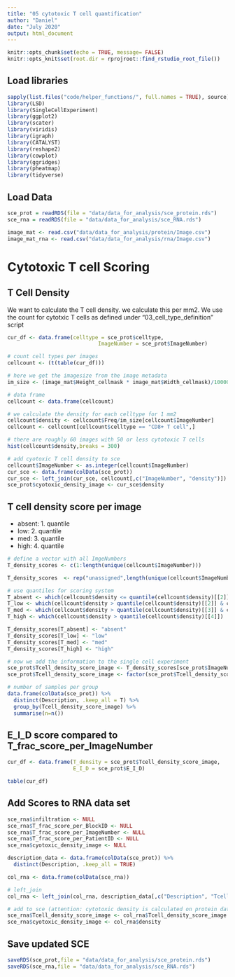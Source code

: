 ```yaml
---
title: "05 cytotoxic T cell quantification"
author: "Daniel"
date: "July 2020"
output: html_document
---
```


```r
knitr::opts_chunk$set(echo = TRUE, message= FALSE)
knitr::opts_knit$set(root.dir = rprojroot::find_rstudio_root_file())
```

## Load libraries

```r
sapply(list.files("code/helper_functions/", full.names = TRUE), source)
library(LSD)
library(SingleCellExperiment)
library(ggplot2)
library(scater)
library(viridis)
library(igraph)
library(CATALYST)
library(reshape2)
library(cowplot)
library(ggridges)
library(pheatmap)
library(tidyverse)
```

## Load Data

```r
sce_prot = readRDS(file = "data/data_for_analysis/sce_protein.rds")
sce_rna = readRDS(file = "data/data_for_analysis/sce_RNA.rds")

image_mat <- read.csv("data/data_for_analysis/protein/Image.csv")
image_mat_rna <- read.csv("data/data_for_analysis/rna/Image.csv")
```

# Cytotoxic T cell Scoring

## T Cell Density
We want to calculate the T cell density.
we calculate this per mm2. We use the count for cytotxic T cells as defined under “03_cell_type_definition” script

```r
cur_df <- data.frame(celltype = sce_prot$celltype,
                             ImageNumber = sce_prot$ImageNumber)

# count cell types per images
cellcount <- (t(table(cur_df)))

# here we get the imagesize from the image metadata
im_size <- (image_mat$Height_cellmask * image_mat$Width_cellmask)/1000000

# data frame
cellcount <- data.frame(cellcount)

# we calculate the density for each celltype for 1 mm2
cellcount$density <- cellcount$Freq/im_size[cellcount$ImageNumber]
cellcount <- cellcount[cellcount$celltype == "CD8+ T cell",]

# there are roughly 60 images with 50 or less cytotoxic T cells
hist(cellcount$density,breaks = 300)

# add cyotoxic T cell density to sce
cellcount$ImageNumber <- as.integer(cellcount$ImageNumber)
cur_sce <- data.frame(colData(sce_prot))
cur_sce <- left_join(cur_sce, cellcount[,c("ImageNumber", "density")])
sce_prot$cyotoxic_density_image <- cur_sce$density
```

## T cell density score per image
- absent: 1. quantile
- low: 2. quantile 
- med: 3. quantile
- high: 4. quantile

```r
# define a vector with all ImgeNumbers
T_density_scores <- c(1:length(unique(cellcount$ImageNumber)))

T_density_scores  <- rep("unassigned",length(unique(cellcount$ImageNumber)))

# use quantiles for scoring system
T_absent <- which(cellcount$density <= quantile(cellcount$density)[[2]])
T_low <- which(cellcount$density > quantile(cellcount$density)[[2]] & cellcount$density <= quantile(cellcount$density)[[3]])
T_med <- which(cellcount$density > quantile(cellcount$density)[[3]] & cellcount$density <= quantile(cellcount$density)[[4]])
T_high <- which(cellcount$density > quantile(cellcount$density)[[4]])

T_density_scores[T_absent] <- "absent"
T_density_scores[T_low] <- "low"
T_density_scores[T_med] <- "med"
T_density_scores[T_high] <- "high"

# now we add the information to the single cell experiment
sce_prot$Tcell_density_score_image <- T_density_scores[sce_prot$ImageNumber]
sce_prot$Tcell_density_score_image <- factor(sce_prot$Tcell_density_score_image, levels = c("absent", "low", "med", "high"))

# number of samples per group
data.frame(colData(sce_prot)) %>%
  distinct(Description, .keep_all = T) %>%
  group_by(Tcell_density_score_image) %>%
  summarise(n=n())
```

## E_I_D score compared to T_frac_score_per_ImageNumber

```r
cur_df <- data.frame(T_density = sce_prot$Tcell_density_score_image,
                     E_I_D = sce_prot$E_I_D)

table(cur_df)
```

## Add Scores to RNA data set

```r
sce_rna$infiltration <- NULL
sce_rna$T_frac_score_per_BlockID <- NULL
sce_rna$T_frac_score_per_ImageNumber <- NULL
sce_rna$T_frac_score_per_PatientID <- NULL
sce_rna$cyotoxic_density_image <- NULL

description_data <- data.frame(colData(sce_prot)) %>%
  distinct(Description, .keep_all = TRUE)

col_rna <- data.frame(colData(sce_rna))

# left_join
col_rna <- left_join(col_rna, description_data[,c("Description", "Tcell_density_score_image", "cyotoxic_density_image")])

# add to sce (attention: cytotoxic density is calculated on protein data set!)
sce_rna$Tcell_density_score_image <- col_rna$Tcell_density_score_image
sce_rna$cyotoxic_density_image <- col_rna$density
```

## Save updated SCE

```r
saveRDS(sce_prot,file = "data/data_for_analysis/sce_protein.rds")
saveRDS(sce_rna,file = "data/data_for_analysis/sce_RNA.rds")
```
